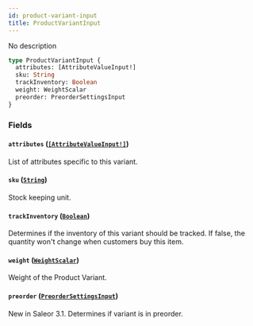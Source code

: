```yaml
---
id: product-variant-input
title: ProductVariantInput
---
```


No description

```graphql
type ProductVariantInput {
  attributes: [AttributeValueInput!]
  sku: String
  trackInventory: Boolean
  weight: WeightScalar
  preorder: PreorderSettingsInput
}
```

### Fields

#### `attributes` ([`[AttributeValueInput!]`](../../../developer/api-reference/inputs/attribute-value-input))

List of attributes specific to this variant.

#### `sku` ([`String`](../../../developer/api-reference/scalars/string))

Stock keeping unit.

#### `trackInventory` ([`Boolean`](../../../developer/api-reference/scalars/boolean))

Determines if the inventory of this variant should be tracked. If false, the quantity won't change when customers buy this item.

#### `weight` ([`WeightScalar`](../../../developer/api-reference/scalars/weight-scalar))

Weight of the Product Variant.

#### `preorder` ([`PreorderSettingsInput`](../../../developer/api-reference/inputs/preorder-settings-input))

New in Saleor 3.1. Determines if variant is in preorder.
